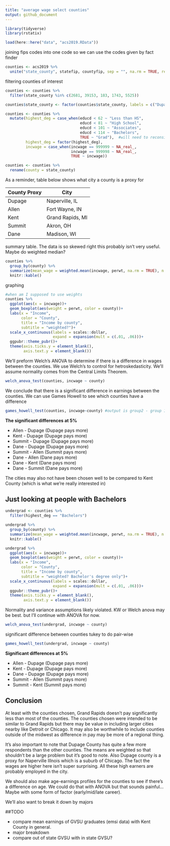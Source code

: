 ```yaml
---
title: "average wage select counties"
output: github_document
---
```



```r
library(tidyverse)
library(rstatix)
```

```r
load(here::here("data", "acs2019.RData"))
```

joining fips codes into one code so we can use the codes given by fact finder
```r
counties <- acs2019 %>% 
  unite("state_county", statefip, countyfip, sep = "", na.rm = TRUE, remove = FALSE)
```

filtering counties of interest
```r
counties <- counties %>% 
  filter(state_county %in% c(2681, 39153, 183, 1743, 5525))

counties$state_county <- factor(counties$state_county, labels = c("Dupage", "Allen", "Kent", "Summit", "Dane"))

counties <- counties %>% 
  mutate(highest_deg = case_when(educd < 62 ~ "Less than HS",
                                 educd < 81 ~ "High School",
                                 educd < 101 ~ "Associates",
                                 educd < 114 ~ "Bachelors",
                                 TRUE ~ "Grad"),  #will need to reconsider these blocks
         highest_deg = factor(highest_deg),
         incwage = case_when(incwage == 999999 ~ NA_real_,
                             incwage == 999998 ~ NA_real_,
                             TRUE ~ incwage))

counties <- counties %>% 
  rename(county = state_county)
```

As a reminder, table below shows what city a county is a proxy for

|County Proxy|City|
|------------|----|
|Dupage      |Naperville, IL|
|Allen       |Fort Wayne, IN|
|Kent        |Grand Rapids, MI|
|Summit      |Akron, OH|
|Dane        |Madison, WI|


summary table. The data is so skewed right this probably isn't very useful. Maybe do weighted median?
```r
counties %>% 
  group_by(county) %>% 
  summarize(mean_wage = weighted.mean(incwage, perwt, na.rm = TRUE), n = n()) %>% 
  knitr::kable()
```

graphing
```r
#when am I supposed to use weights
counties %>% 
  ggplot(aes(x = incwage))+
  geom_boxplot(aes(weight = perwt, color = county))+
  labs(x = "Income",
       color = "County",
       title = "Income by county",
       subtitle = "weighted?")+
  scale_x_continuous(labels = scales::dollar,
                     expand = expansion(mult = c(.01, .06)))+
  ggpubr::theme_pubr()+
  theme(axis.ticks.y = element_blank(),
        axis.text.y = element_blank())
```

We'll preform Welch's ANOVA to determine if there is a difference in wages between the counties. We use Welch's to control for hetroskedasticity. We'll assume normality comes from the Central Limits Theorem.
```r
welch_anova_test(counties, incwage ~ county)
```
We conclude that there is a significant difference in earnings between the counties. We can use Games Howell to see which counties have a difference
```r
games_howell_test(counties, incwage~county) #output is group2 - group 1
```
**The significant differences at 5%**

- Allen - Dupage (Dupage pays more)
- Kent - Dupage (Dupage pays more)
- Summit - Dupage (Dupage pays more)
- Dane - Dupage (Dupage pays more)
- Summit - Allen (Summit pays more)
- Dane - Allen (Dane pays more)
- Dane - Kent (Dane pays more)
- Dane - Summit (Dane pays more)

The cities may also not have been chosen well to be compared to Kent County (which is what we're really interested in)


## Just looking at people with Bachelors

```r
undergrad <- counties %>% 
  filter(highest_deg == "Bachelors")
```

```r
undergrad %>% 
  group_by(county) %>% 
  summarize(mean_wage = weighted.mean(incwage, perwt, na.rm = TRUE), n = n()) %>% 
  knitr::kable()
```


```r
undergrad %>% 
  ggplot(aes(x = incwage))+
  geom_boxplot(aes(weight = perwt, color = county))+
  labs(x = "Income",
       color = "County",
       title = "Income by county",
       subtitle = "weighted? Bachelor's degree only")+
  scale_x_continuous(labels = scales::dollar,
                     expand = expansion(mult = c(.01, .06)))+
  ggpubr::theme_pubr()+
  theme(axis.ticks.y = element_blank(),
        axis.text.y = element_blank())
```

Normality and variance assumptions likely violated. KW or Welch anova may be best. but I'll continue with ANOVA for now.

```r
welch_anova_test(undergrad, incwage ~ county)
```
significant difference between counties tukey to do pair-wise

```r
games_howell_test(undergrad, incwage ~ county)
```

**Significant differences at 5%**

- Allen - Dupage (Dupage pays more)
- Kent - Dupage (Dupage pays more)
- Dane - Dupage (Dupage pays more)
- Summit - Allen (Summit pays more)
- Summit - Kent (Summit pays more)

## Conclusion

At least with the counties chosen, Grand Rapids doesn't pay significantly less than most of the counties. The counties chosen were intended to be similar to Grand Rapids but there may be value in including larger cities nearby like Detroit or Chicago. It may also be worthwhile to include counties outside of the midwest as difference in pay may be more of a regional thing.

It's also important to note that Dupage County has quite a few more respondents than the other counties. The means are weighted so that shouldn't be a large problem but it's good to note. Also Dupage county is a proxy for Naperville Illnois which is a suburb of Chicago. The fact the wages are higher here isn't super surprising. All these high earners are probably employed in the city.

We should also make age-earnings profiles for the counties to see if there's a difference on age. We could do that with ANOVA but that sounds painful... Maybe with some form of factor (early/mid/late career).

We'll also want to break it down by majors

##TODO

- compare mean earnings of GVSU graduates (emsi data) with Kent County in general.
- major breakdown
- compare out of state GVSU with in state GVSU?
